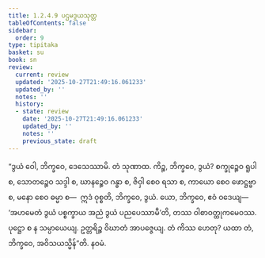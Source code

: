 ```yaml
---
title: 1.2.4.9 ပဌမဒွယသုတ္တ
tableOfContents: false
sidebar:
  order: 9
type: tipitaka
basket: su
book: sn
review:
  current: review
  updated: '2025-10-27T21:49:16.061233'
  updated_by: ''
  notes: ''
  history:
  - state: review
    date: '2025-10-27T21:49:16.061233'
    updated_by: ''
    notes: ''
    previous_state: draft
---
```



<ReviewStatus review={frontmatter.review} showDetails={true} />

<HypothesisAnnotation frontmatter={frontmatter} />

<DynamicBreadcrumb />

<Division number="92" book="sn" e="ch" v="18" p="295">

<Paragraph number="446" book="sn">
“ဒွယံ ဝေါ, ဘိက္ခဝေ, ဒေသေဿာမိ. တံ သုဏာထ. ကိဉ္စ, ဘိက္ခဝေ, ဒွယံ? စက္ခုဉ္စေဝ ရူပါ စ, သောတဉ္စေဝ သဒ္ဒါ စ, ဃာနဉ္စေဝ ဂန္ဓာ စ, ဇိဝှါ စေဝ ရသာ စ, ကာယော စေဝ ဖောဋ္ဌဗ္ဗာ စ, မနော စေဝ ဓမ္မာ စ—  ဣဒံ ဝုစ္စတိ, ဘိက္ခဝေ, ဒွယံ.
</Paragraph>

<Paragraph number="447" book="sn">
ယော, ဘိက္ခဝေ, ဧဝံ ဝဒေယျ—  ‘အဟမေတံ ဒွယံ ပစ္စက္ခာယ အညံ ဒွယံ ပညပေဿာမီ’တိ, တဿ ဝါစာဝတ္ထုကမေဝဿ. ပုဋ္ဌော စ န သမ္ပာယေယျ. ဥတ္တရိဉ္စ ဝိဃာတံ အာပဇ္ဇေယျ. တံ ကိဿ ဟေတု? ယထာ တံ, ဘိက္ခဝေ, အဝိသယသ္မိန်”တိ.

</Paragraph>
</Division>

<Paragraph number="448" type="center" book="sn">
နဝမံ.
</Paragraph>